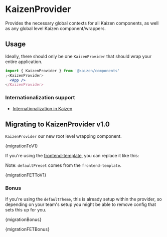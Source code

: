 
<Meta title="Components/KaizenProvider/Installation" />

# KaizenProvider

Provides the necessary global contexts for all Kaizen components, as well as any global level Kaizen component/wrappers.

## Usage

Ideally, there should only be one `KaizenProvider` that should wrap your entire application.

```jsx
import { KaizenProvider } from '@kaizen/components'
;<KaizenProvider>
  <App />
</KaizenProvider>
```

### Internationalization support

- [Internationalization in Kaizen](/story/components-kaizen-provider-internationalization-in-kaizen--docs)

## Migrating to KaizenProvider v1.0

`KaizenProvider` our new root level wrapping component.

<Diff>{migrationToV1}</Diff>

If you're using the [frontend-template](https://github.com/cultureamp/frontend-template), you can replace it like this:

Note: `defaultPreset` comes from the `frontend-template`.

<Diff>{migrationFETToV1}</Diff>

### Bonus

If you're using the `defaultTheme`, this is already setup within the provider, so depending on your team's setup you might be able to remove config that sets this up for you.

<Diff className="mb-16">{migrationBonus}</Diff>

<Diff>{migrationFETBonus}</Diff>
